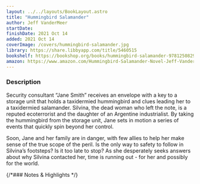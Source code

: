 ```yaml
---
layout: ../../layouts/BookLayout.astro
title: "Hummingbird Salamander"
author: Jeff VanderMeer
startDate:
finishDate: 2021 Oct 14
added: 2021 Oct 14
coverImage: /covers/hummingbird-salamander.jpg
library: https://share.libbyapp.com/title/5460515
bookshelf: https://bookshop.org/books/hummingbird-salamander-9781250829771/9781250829771
amazon: https://www.amazon.com/Hummingbird-Salamander-Novel-Jeff-VanderMeer/dp/
---
```


<ReadingTime
  startDate  = {frontmatter.startDate}
  finishDate = {frontmatter.finishDate}
/>

### Description
Security consultant “Jane Smith” receives an envelope with a key to a storage unit that holds a taxidermied hummingbird and clues leading her to a taxidermied salamander. Silvina, the dead woman who left the note, is a reputed ecoterrorist and the daughter of an Argentine industrialist. By taking the hummingbird from the storage unit, Jane sets in motion a series of events that quickly spin beyond her control.

Soon, Jane and her family are in danger, with few allies to help her make sense of the true scope of the peril. Is the only way to safety to follow in Silvina’s footsteps? Is it too late to stop? As she desperately seeks answers about why Silvina contacted her, time is running out - for her and possibly for the world.

{/*### Notes & Highlights */}

<BuyBook
  library   = {frontmatter.library}
  bookshelf = {frontmatter.bookshelf}
  amazon    = {frontmatter.amazon}
/>
